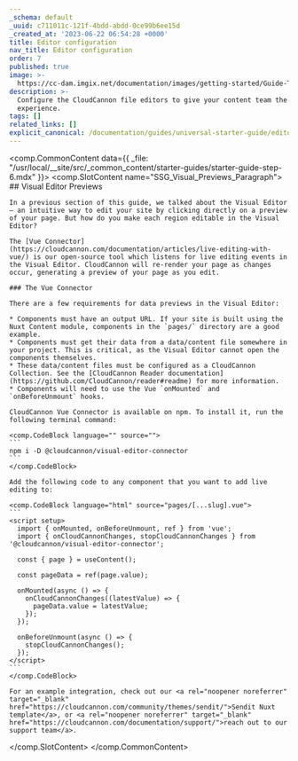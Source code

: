 ```yaml
---
_schema: default
_uuid: c711011c-121f-4bdd-abdd-0ce99b6ee15d
_created_at: '2023-06-22 06:54:28 +0000'
title: Editor configuration
nav_title: Editor configuration
order: 7
published: true
image: >-
  https://cc-dam.imgix.net/documentation/images/getting-started/Guide-Thumbnails/CloudCannon-Getting-Started-Thumbnail-Nuxt.png
description: >-
  Configure the CloudCannon file editors to give your content team the best
  experience.
tags: []
related_links: []
explicit_canonical: /documentation/guides/universal-starter-guide/editor-configuration/
---
```

<comp.CommonContent data={{ _file: "/usr/local/__site/src/_common_content/starter-guides/starter-guide-step-6.mdx" }}>
  <comp.SlotContent name="SSG_Visual_Previews_Paragraph">
    ## Visual Editor Previews

    In a previous section of this guide, we talked about the Visual Editor — an intuitive way to edit your site by clicking directly on a preview of your page. But how do you make each region editable in the Visual Editor?

    The [Vue Connector](https://cloudcannon.com/documentation/articles/live-editing-with-vue/) is our open-source tool which listens for live editing events in the Visual Editor. CloudCannon will re-render your page as changes occur, generating a preview of your page as you edit.

    ### The Vue Connector

    There are a few requirements for data previews in the Visual Editor:

    * Components must have an output URL. If your site is built using the Nuxt Content module, components in the `pages/` directory are a good example.
    * Components must get their data from a data/content file somewhere in your project. This is critical, as the Visual Editor cannot open the components themselves.
    * These data/content files must be configured as a CloudCannon Collection. See the [CloudCannon Reader documentation](https://github.com/CloudCannon/reader#readme) for more information.
    * Components will need to use the Vue `onMounted` and `onBeforeUnmount` hooks.

    CloudCannon Vue Connector is available on npm. To install it, run the following terminal command:

    <comp.CodeBlock language="" source="">
    ```
    npm i -D @cloudcannon/visual-editor-connector
    ```
    </comp.CodeBlock>

    Add the following code to any component that you want to add live editing to:

    <comp.CodeBlock language="html" source="pages/[...slug].vue">
    ```
    <script setup>
      import { onMounted, onBeforeUnmount, ref } from 'vue';
      import { onCloudCannonChanges, stopCloudCannonChanges } from '@cloudcannon/visual-editor-connector';

      const { page } = useContent();

      const pageData = ref(page.value);

      onMounted(async () => {
        onCloudCannonChanges((latestValue) => {
          pageData.value = latestValue;
        });
      });

      onBeforeUnmount(async () => {
        stopCloudCannonChanges();
      });
    </script>
    ```
    </comp.CodeBlock>

    For an example integration, check out our <a rel="noopener noreferrer" target="_blank" href="https://cloudcannon.com/community/themes/sendit/">Sendit Nuxt template</a>, or <a rel="noopener noreferrer" target="_blank" href="https://cloudcannon.com/documentation/support/">reach out to our support team</a>.
  </comp.SlotContent>
</comp.CommonContent>